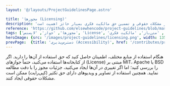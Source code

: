 ```yaml
---
layout: '@/layouts/ProjectGuidelinesPage.astro'

title: 'مجوزها (Licensing)'
description: 'رعایت مجوزها در پروژه‌های نرم‌افزاری و محتوایی، از جمله استفاده از کتابخانه‌های متن‌باز با لایسنس‌های معتبر و احترام به حقوق کپی‌رایت تصاویر و ویدیوها، برای جلوگیری از مشکلات حقوقی و تضمین حق مالکیت فکری بسیار حائز اهمیت است.'
reference: 'https://github.com/elsewhencode/project-guidelines/blob/master/README.md#11-licensing'
tags: ['مجوزها', 'جواز', 'لایسنس', 'License', 'کپی‌رایت', 'متن‌باز', 'مالکیت فکری']
heroImage: {src: '/images/project-guidelines/licensing.png', width: 135, height: 135}
prevPage:  {title: 'دسترس‌پذیری (Accessibility)', href: '/contributes/project-guidelines/accessibility-a11y'}
---
```


هنگام استفاده از منابع مختلف، اطمینان حاصل کنید که حق استفاده از آن‌ها را دارید. اگر از کتابخانه‌ها استفاده می‌کنید، حتماً جوازهای (License) مبتنی بر MIT، Apache یا BSD را بررسی کنید؛ اما اگر تغییری در آن‌ها ایجاد می‌کنید، جزئیات مجوز را با دقت مطالعه نمایید. همچنین استفاده از تصاویر و ویدیوهای دارای حق تکثیر (کپی‌رایت) ممکن است مشکلات حقوقی ایجاد کنند.

